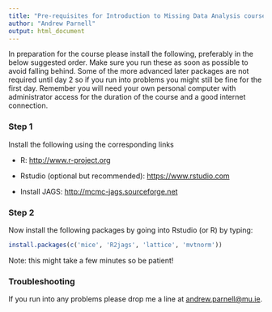 ```yaml
---
title: "Pre-requisites for Introduction to Missing Data Analysis course"
author: "Andrew Parnell"
output: html_document
---
```


In preparation for the course please install the following, preferably in the below suggested order. Make sure you run these as soon as possible to avoid falling behind. Some of the more advanced later packages are not required until day 2 so if you run into problems you might still be fine for the first day. Remember you will need your own personal computer with administrator access for the duration of the course and a good internet connection.

<!--As this module will be delivered online please install [Zoom](https://www.zoom.us) and [Slack](https://slack.com) to access the videos and interactive components of the course. All the Zoom links to the meeting will be posted to the Slack `#General` channel.-->

### Step 1

Install the following using the corresponding links

-	R: [http://www.r-project.org](http://www.r-project.org)

-	Rstudio (optional but recommended): [https://www.rstudio.com](https://www.rstudio.com)

- Install JAGS: [http://mcmc-jags.sourceforge.net](http://mcmc-jags.sourceforge.net)

### Step 2

Now install the following packages by going into Rstudio (or R) by typing:
```r
install.packages(c('mice', 'R2jags', 'lattice', 'mvtnorm'))
```

Note: this might take a few minutes so be patient!

### Troubleshooting

If you run into any problems please drop me a line at <andrew.parnell@mu.ie>.

